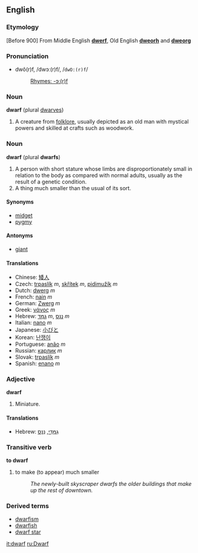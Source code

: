 ==English==
===Etymology===
[Before 900] From Middle English '''[[dwerf]]''', Old English '''[[dweorh]]''' and '''[[dweorg]]'''

=== Pronunciation ===
*dwô(r)f, /dwɔː(r)f/, /<tt>dwO:(r)f</tt>/
*:[[Rhymes:English:-ɔː(r)f|Rhymes: -ɔː(r)f]]

===Noun===
'''dwarf''' (plural [[dwarves]])

#A creature from [[folklore]], usually depicted as an old man with mystical powers and skilled at crafts such as woodwork.

===Noun===
'''dwarf''' (plural '''dwarfs''')
#A person with short stature whose limbs are disproportionately small in relation to the body as compared with normal adults, usually as the result of a genetic condition.
#A thing much smaller than the usual of its sort.

====Synonyms====
*[[midget]]
*[[pygmy]]

====Antonyms====
*[[giant]]

====Translations====
*Chinese: [[矮人]]
*Czech: [[trpaslík]]  ''m'', [[skřítek]]  ''m'', [[pidimužík]]  ''m''
*Dutch: [[dwerg]] ''m''
*French: [[nain]] ''m''
*German: [[Zwerg]] ''m''
*Greek: [[νάνος]] ''m''
*Hebrew: [[גמד|גַמָּד]] ''m'', [[ננס|נַנָּס]] ''m''
*Italian: [[nano]] ''m''
*Japanese: [[小びと]]
*Korean: [[난쟁이]]
*Portuguese: [[anão]] ''m''
*Russian: [[карлик]] ''m''
*Slovak: [[trpaslík]]  ''m''
*Spanish: [[enano]] ''m''

===Adjective===
'''dwarf'''

#Miniature.

====Translations====
*Hebrew: [[גמדי|גַמָּדִי]], [[ננס|נַנָּס]]

===Transitive verb===
'''to dwarf'''

#to make (to appear) much smaller
#:''The newly-built skyscraper dwarfs the older buildings that make up the rest of downtown.''

===Derived terms===
*[[dwarfism]]
*[[dwarfish]]
*[[dwarf star]]

[[it:dwarf]]
[[ru:Dwarf]]